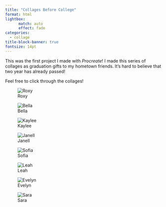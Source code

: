 ```yaml
---
title: "Collages Before College"
format: html
lightbox:
      match: auto
      effect: fade
categories:
  - collage
title-block-banner: true
fontsize: 14pt
---
```


This was the first project I made with *Procreate*! I made this series of collages as graduation gifts to my hometown friends. It's hard to believe that two year has already passed!



Feel free to click through the collages!

::: {layout-ncol=2}

![Roxy](media/Roxy_2023.jpg){.lightbox style="display: block; margin: auto;" group="HS"}

![Bella](media/Bella_2023.jpg){.lightbox style="display: block; margin: auto;" group="HS"}

![Kaylee](media/Kaylee_2023.jpg){.lightbox style="display: block; margin: auto;" group="HS"}

![Janell](media/Janell_2023.jpg){.lightbox style="display: block; margin: auto;" group="HS"}

![Sofia](media/Sofia_2023.jpg){.lightbox style="display: block; margin: auto;" group="HS"}

![Leah](media/Leah_2023.jpg){.lightbox style="display: block; margin: auto;" group="HS"}

![Evelyn](media/Evelyn_2023.jpg){.lightbox style="display: block; margin: auto;" group="HS"}

![Sara](media/Sara_2023.jpg){.lightbox style="display: block; margin: auto;" group="HS"}
:::

